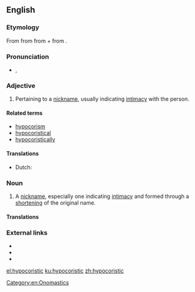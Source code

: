 ==English==

===Etymology===
From {{etyl|grc|en}} {{term|ὑποκοριστικός|tr=hupokoristikos|lang=grc|sc=polytonic}} from {{term|ὑποκορίζομαι||I speak in the language of children|tr=hupokorizomai|lang=grc|sc=polytonic}} from {{term|ὑπό||below|tr=hupo|lang=grc|sc=polytonic}} + {{term|κορίζομαι||I act like a girl|tr=korizomai|lang=grc|sc=polytonic}} from {{term|κόρη||girl|tr=korē|lang=grc|sc=polytonic}}.

===Pronunciation===
* {{IPA|/ˌhaɪpəkəˈɹɪstɪk/}}, {{SAMPA|/%haIp@k@"rIstIk/}}

===Adjective===
{{en-adj}}

# Pertaining to a [[nickname]], usually indicating [[intimacy]] with the person.

====Related terms====
* [[hypocorism]]
* [[hypocoristical]]
* [[hypocoristically]]

====Translations====
{{trans-top|pertaining to a nickname, usually indicating intimacy}}
* Dutch: {{t|nl|hypokoristich}}
{{trans-mid}}
{{trans-bottom}}

===Noun===
{{en-noun}}

# A [[nickname]], especially one indicating [[intimacy]] and formed through a [[shorten]]ing of the original name.

====Translations====
{{trans-top|nicjname, especially one indicating intimacy and formed through shortening of the original name}}
{{trans-mid}}
{{trans-bottom}}

===External links===
* {{R:Webster 1913}}
* {{R:Century 1911}}
* {{R:OneLook}}

[[Category:en:Onomastics]]

[[el:hypocoristic]]
[[ku:hypocoristic]]
[[zh:hypocoristic]]